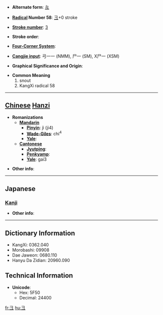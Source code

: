 * '''Alternate form''': [[彑]]

* '''[[Wiktionary:Chinese radical index| Radical]] Number 58''': [[Wiktionary:Chinese radical index 彐|彐]]+0 stroke

* '''[[Wiktionary:Chinese total strokes index|Stroke number]]''': [[Wiktionary:Chinese total strokes index 3|3]]

* '''Stroke order''': 

* '''[[Wiktionary:Chinese four corner index|Four-Corner System]]''': 

* '''[[Wiktionary:Chinese Cangjie index|Cangjie input]]''': 弓一一 (NMM), 尸一 (SM), X尸一 (XSM)

* '''Graphical Significance and Origin''': 

* '''Common Meaning'''
*#snout
*# KangXi radical 58


----

== [[Chinese]] [[Hanzi]] ==

* '''Romanizations'''
** '''[[Mandarin]]'''
*** '''[[Pinyin]]''': jì (ji4)
*** '''[[Wade-Giles]]''': chi<sup>4</sup>
*** '''[[Yale]]''': 
** '''[[Cantonese]]'''
*** '''[[Jyutping]]''':
*** '''[[Penkyamp]]''': 
*** '''[[Yale]]''': gai3

* '''Other info''': 

----

==Japanese==
===[[Kanji]]===
{{kanji|on readings=[[けい]] (kei)|kun readings=[[けいがしら]] (keigashira)}}

* '''Other info''':  

----

== Dictionary Information ==

* KangXi: 0362.040
* Morobashi: 09908
* Dae Jaweon: 0680.110
* Hanyu Da Zidian: 20960.090

== Technical Information ==

* '''Unicode''':
** Hex: 5F50
** Decimal: 24400

[[fr:彐]]
[[hu:彐]]